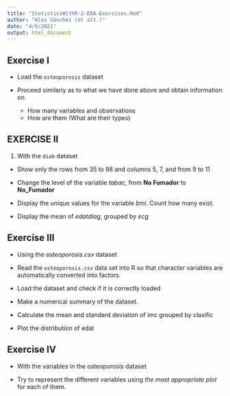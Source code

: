 ---
title: "StatisticsWithR-2-EDA-Exercises.Rmd"
author: "Alex Sánchez (et alt.)"
date: "4/6/2021"
output: html_document
---
## Exercise I

-   Load the `osteoporosis` dataset

-   Proceed similarly as to what we have done above and obtain information on

    -  How many variables and observations
    -  How are them (What are their types)
  
## EXERCISE II

1.  With the `diab` dataset

-   Show only the rows from 35 to 98 and columns 5, 7, and from 9 to 11

-   Change the level of the variable *tabac*, from **No Fumador** to **No\_Fumador**

-   Display the unique values for the variable *bmi*. Count how many exist.

-   Display the mean of *edatdiag*, grouped by *ecg*


## Exercise III

- Using the *osteoporosis.csv* dataset

 - Read the `osteoporosis.csv` data set  into R so that character variables are automatically converted into factors.
 - Load the dataset and check if it is correctly loaded
 - Make a numerical summary of the dataset.
 - Calculate the mean and standard deviation of imc grouped by clasific
 - Plot the distribution of edat


  
## Exercise IV

- With the variables in the osteoporosis dataset

- Try to represent the different variables using _the most appropriate plot_ for each of them.